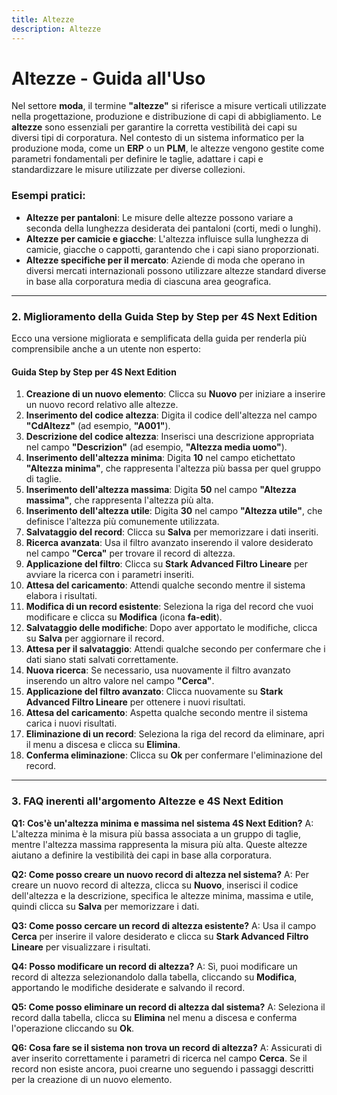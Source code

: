 ```yaml
---
title: Altezze
description: Altezze
---
```


# Altezze - Guida all'Uso

Nel settore **moda**, il termine **"altezze"** si riferisce a misure verticali utilizzate nella progettazione, produzione e distribuzione di capi di abbigliamento. Le **altezze** sono essenziali per garantire la corretta vestibilità dei capi su diversi tipi di corporatura. Nel contesto di un sistema informatico per la produzione moda, come un **ERP** o un **PLM**, le altezze vengono gestite come parametri fondamentali per definire le taglie, adattare i capi e standardizzare le misure utilizzate per diverse collezioni.

### Esempi pratici:

* **Altezze per pantaloni**: Le misure delle altezze possono variare a seconda della lunghezza desiderata dei pantaloni (corti, medi o lunghi).
* **Altezze per camicie e giacche**: L'altezza influisce sulla lunghezza di camicie, giacche o cappotti, garantendo che i capi siano proporzionati.
* **Altezze specifiche per il mercato**: Aziende di moda che operano in diversi mercati internazionali possono utilizzare altezze standard diverse in base alla corporatura media di ciascuna area geografica.

***

### 2. Miglioramento della Guida Step by Step per **4S Next Edition**

Ecco una versione migliorata e semplificata della guida per renderla più comprensibile anche a un utente non esperto:

#### Guida Step by Step per 4S Next Edition

1. **Creazione di un nuovo elemento**: Clicca su **Nuovo** per iniziare a inserire un nuovo record relativo alle altezze.
2. **Inserimento del codice altezza**: Digita il codice dell'altezza nel campo **"CdAltezz"** (ad esempio, **"A001"**).
3. **Descrizione del codice altezza**: Inserisci una descrizione appropriata nel campo **"Descrizion"** (ad esempio, **"Altezza media uomo"**).
4. **Inserimento dell'altezza minima**: Digita **10** nel campo etichettato **"Altezza minima"**, che rappresenta l'altezza più bassa per quel gruppo di taglie.
5. **Inserimento dell'altezza massima**: Digita **50** nel campo **"Altezza massima"**, che rappresenta l'altezza più alta.
6. **Inserimento dell'altezza utile**: Digita **30** nel campo **"Altezza utile"**, che definisce l'altezza più comunemente utilizzata.
7. **Salvataggio del record**: Clicca su **Salva** per memorizzare i dati inseriti.
8. **Ricerca avanzata**: Usa il filtro avanzato inserendo il valore desiderato nel campo **"Cerca"** per trovare il record di altezza.
9. **Applicazione del filtro**: Clicca su **Stark Advanced Filtro Lineare** per avviare la ricerca con i parametri inseriti.
10. **Attesa del caricamento**: Attendi qualche secondo mentre il sistema elabora i risultati.
11. **Modifica di un record esistente**: Seleziona la riga del record che vuoi modificare e clicca su **Modifica** (icona **fa-edit**).
12. **Salvataggio delle modifiche**: Dopo aver apportato le modifiche, clicca su **Salva** per aggiornare il record.
13. **Attesa per il salvataggio**: Attendi qualche secondo per confermare che i dati siano stati salvati correttamente.
14. **Nuova ricerca**: Se necessario, usa nuovamente il filtro avanzato inserendo un altro valore nel campo **"Cerca"**.
15. **Applicazione del filtro avanzato**: Clicca nuovamente su **Stark Advanced Filtro Lineare** per ottenere i nuovi risultati.
16. **Attesa del caricamento**: Aspetta qualche secondo mentre il sistema carica i nuovi risultati.
17. **Eliminazione di un record**: Seleziona la riga del record da eliminare, apri il menu a discesa e clicca su **Elimina**.
18. **Conferma eliminazione**: Clicca su **Ok** per confermare l'eliminazione del record.

***

### 3. FAQ inerenti all'argomento **Altezze** e 4S Next Edition

**Q1: Cos'è un'altezza minima e massima nel sistema 4S Next Edition?**
A: L'altezza minima è la misura più bassa associata a un gruppo di taglie, mentre l'altezza massima rappresenta la misura più alta. Queste altezze aiutano a definire la vestibilità dei capi in base alla corporatura.

**Q2: Come posso creare un nuovo record di altezza nel sistema?**
A: Per creare un nuovo record di altezza, clicca su **Nuovo**, inserisci il codice dell'altezza e la descrizione, specifica le altezze minima, massima e utile, quindi clicca su **Salva** per memorizzare i dati.

**Q3: Come posso cercare un record di altezza esistente?**
A: Usa il campo **Cerca** per inserire il valore desiderato e clicca su **Stark Advanced Filtro Lineare** per visualizzare i risultati.

**Q4: Posso modificare un record di altezza?**
A: Sì, puoi modificare un record di altezza selezionandolo dalla tabella, cliccando su **Modifica**, apportando le modifiche desiderate e salvando il record.

**Q5: Come posso eliminare un record di altezza dal sistema?**
A: Seleziona il record dalla tabella, clicca su **Elimina** nel menu a discesa e conferma l'operazione cliccando su **Ok**.

**Q6: Cosa fare se il sistema non trova un record di altezza?**
A: Assicurati di aver inserito correttamente i parametri di ricerca nel campo **Cerca**. Se il record non esiste ancora, puoi crearne uno seguendo i passaggi descritti per la creazione di un nuovo elemento.